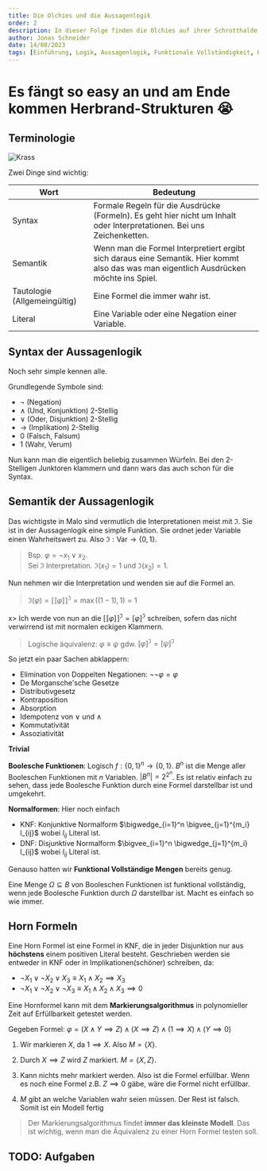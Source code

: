 ```yaml
---
title: Die Olchies und die Aussagenlogik
order: 2
description: In dieser Folge finden die Olchies auf ihrer Schrotthalde eine sehr alte Form der Logik. Sie ist schwach und nicht allzu kompliziert aber sie reicht aus, um die Olchies zu verwirren.
author: Jonas Schneider
date: 14/08/2023
tags: [Einführung, Logik, Aussagenlogik, Funktionale Vollständigkeit, Horn Formeln]
---
```


# Es fängt so easy an und am Ende kommen Herbrand-Strukturen 😭

## Terminologie

![Krass](https://media1.tenor.com/m/AsirRiMCOc4AAAAC/laugh-laughing.gif)

Zwei Dinge sind wichtig:

| Wort                         | Bedeutung                                                                                                                               |
| ---------------------------- | --------------------------------------------------------------------------------------------------------------------------------------- |
| Syntax                       | Formale Regeln für die Ausdrücke (Formeln). Es geht hier nicht um Inhalt oder Interpretationen. Bei uns Zeichenketten.                  |
| Semantik                     | Wenn man die Formel Interpretiert ergibt sich daraus eine Semantik. Hier kommt also das was man eigentlich Ausdrücken möchte ins Spiel. |
| Tautologie (Allgemeingültig) | Eine Formel die immer wahr ist.                                                                                                         |
| Literal                      | Eine Variable oder eine Negation einer Variable.                                                                                        |

## Syntax der Aussagenlogik

Noch sehr simple kennen alle.

Grundlegende Symbole sind:

- $\neg$ (Negation)
- $\land$ (Und, Konjunktion) 2-Stellig
- $\lor$ (Oder, Disjunktion) 2-Stellig
- $\to$ (Implikation) 2-Stellig
- $0$ (Falsch, Falsum)
- $1$ (Wahr, Verum)

Nun kann man die eigentlich beliebig zusammen Würfeln. Bei den 2-Stelligen Junktoren klammern und dann wars das auch schon für die Syntax.

## Semantik der Aussagenlogik

Das wichtigste in Malo sind vermutlich die Interpretationen meist mit $\mathfrak{I}$.
Sie ist in der Aussagenlogik eine simple Funktion. Sie ordnet jeder Variable einen Wahrheitswert zu.
Also $\mathfrak{I}: \text{Var} \to \{0,1\}$.

> Bsp. $\varphi = \lnot x_1 \lor x_2$.\
>  Sei $\mathfrak{I}$ Interpretation. $\mathfrak{I}(x_1) = 1$ und $\mathfrak{I}(x_2) = 1$.

Nun nehmen wir die Interpretation und wenden sie auf die Formel an.

> $\mathfrak{I}(\varphi) = [\![ \varphi ]\!]^\mathfrak{I} = \max ((1-1), 1) = 1$

x> Ich werde von nun an die $[\![ \varphi ]\!]^\mathfrak{I} = [ \varphi]^\mathfrak{I}$ schreiben, sofern das nicht verwirrend ist mit normalen eckigen Klammern.

> Logische äquivalenz: $\varphi \equiv \psi$ gdw. $[\varphi]^\mathfrak{I} = [\psi]^\mathfrak{I}$

So jetzt ein paar Sachen abklappern:

- Elimination von Doppelten Negationen: $\lnot \lnot \varphi = \varphi$
- De Morgansche'sche Gesetze
- Distributivgesetz
- Kontraposition
- Absorption
- Idempotenz von $\lor$ und $\land$
- Kommutativität
- Assoziativität

**Trivial**

**Boolesche Funktionen**: Logisch $f: \{0,1\}^n \to \{0,1\}$. $B^n$ ist die Menge aller Booleschen Funktionen mit $n$ Variablen.
$|B^n| = 2^{2^n}$. Es ist relativ einfach zu sehen, dass jede Boolesche Funktion durch eine Formel darstellbar ist und umgekehrt.


**Normalformen**: Hier noch einfach
- KNF: Konjunktive Normalform $\bigwedge_{i=1}^n \bigvee_{j=1}^{m_i} l_{ij}$ wobei $l_{ij}$ Literal ist.
- DNF: Disjunktive Normalform $\bigvee_{i=1}^n \bigwedge_{j=1}^{m_i} l_{ij}$ wobei $l_{ij}$ Literal ist.

Genauso hatten wir **Funktional Vollständige Mengen** bereits genug.

Eine Menge $\Omega \subseteq B$ von Booleschen Funktionen ist funktional vollständig, wenn jede Boolesche Funktion durch $\Omega$ darstellbar ist.
Macht es einfach so wie immer.


## Horn Formeln

Eine Horn Formel ist eine Formel in KNF, die in jeder Disjunktion nur aus **höchstens** einem positiven Literal besteht. 
Geschrieben werden sie entweder in KNF oder in Implikationen(schöner) schreiben, da:

- $\lnot X_1 \lor \lnot X_2 \lor X_3 \equiv X_1 \land X_2 \implies X_3$
- $\lnot X_1 \lor \lnot X_2 \lor \lnot X_3 \equiv X_1 \land X_2 \land X_3 \implies 0$

Eine Hornformel kann mit dem **Markierungsalgorithmus** in polynomieller Zeit auf Erfüllbarkeit getestet werden.

Gegeben Formel: $\varphi = (X \land Y \implies Z) ∧ (X \implies Z) ∧ (1 \implies X) ∧ (Y \implies 0)$

1. Wir markieren $X$, da $1 \implies X$. Also $M=\{X\}$.

2. Durch $X \implies Z$ wird $Z$ markiert. $M=\{X,Z\}$.

3. Kann nichts mehr markiert werden. Also ist die Formel erfüllbar. Wenn es noch eine Formel z.B. $Z \implies 0$ gäbe, wäre die Formel nicht erfüllbar.

4. $M$ gibt an welche Variablen wahr seien müssen. Der Rest ist falsch. Somit ist ein Modell fertig

> Der Markierungsalgorithmus findet **immer das kleinste Modell**. Das ist wichtig, wenn man die Äquivalenz zu einer Horn Formel testen soll. 

## TODO: Aufgaben
